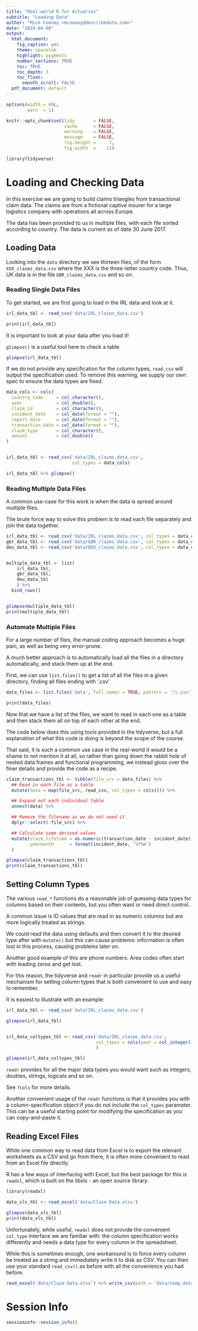 ---
title: "Real-world R for Actuaries"
subtitle: "Loading Data"
author: "Mick Cooney <mcooney@describedata.com>"
date: "2019-04-08"
output:
  html_document:
    fig_caption: yes
    theme: spacelab
    highlight: pygments
    number_sections: TRUE
    toc: TRUE
    toc_depth: 3
    toc_float:
      smooth_scroll: FALSE
  pdf_document: default
---

```{r set_options, echo=FALSE, warnings=FALSE, message=FALSE}
options(width = 80L,
        warn  = 1)

knitr::opts_chunk$set(tidy       = FALSE,
                      cache      = FALSE,
                      warning    = FALSE,
                      message    = FALSE,
                      fig.height =     7,
                      fig.width  =    11)

library(tidyverse)
```


# Loading and Checking Data

In this exercise we are going to build claims triangles from transactional claim
data. The claims are from a fictional captive insurer for a large logistics
company with operations all across Europe.

The data has been provided to us in multiple files, with each file sorted
according to country. The data is current as of date 30 June 2017.

## Loading Data

Looking into the `data` directory we see thirteen files, of the form
`XXX_claims_data.csv` where the XXX is the three-letter country code. Thus, UK
data is in the file `GBR_claims_data.csv` and so on.

### Reading Single Data Files

To get started, we are first going to load in the IRL data and look at it.

```{r load_irl_data, echo=TRUE}
irl_data_tbl <- read_csv('data/IRL_claims_data.csv')

print(irl_data_tbl)
```

It is important to look at your data after you load it!

`glimpse()` is a useful tool here to check a table

```{r glimpse_irl_data, echo=TRUE}
glimpse(irl_data_tbl)
```

If we do not provide any specification for the column types, `read_csv` will
output the specification used. To remove this warning, we supply our own
spec to ensure the data types are fixed.

```{r load_data_with_spec, echo=TRUE}
data_cols <- cols(
  country_code     = col_character(),
  year             = col_double(),
  claim_id         = col_character(),
  incident_date    = col_date(format = ""),
  report_date      = col_date(format = ""),
  transaction_date = col_date(format = ""),
  claim_type       = col_character(),
  amount           = col_double()
)


irl_data_tbl <- read_csv('data/IRL_claims_data.csv',
                         col_types = data_cols)

irl_data_tbl %>% glimpse()
```


### Reading Multiple Data Files

A common use-case for this work is when the data is spread around multiple
files.

The brute force way to solve this problem is to read each file separately and
join the data together.


```{r load_multiple_files, echo=TRUE}
irl_data_tbl <- read_csv('data/IRL_claims_data.csv', col_types = data_cols)
gbr_data_tbl <- read_csv('data/GBR_claims_data.csv', col_types = data_cols)
deu_data_tbl <- read_csv('data/DEU_claims_data.csv', col_types = data_cols)


multiple_data_tbl <- list(
    irl_data_tbl,
    gbr_data_tbl,
    deu_data_tbl
    ) %>%
  bind_rows()


glimpse(multiple_data_tbl)
print(multiple_data_tbl)
```


### Automate Multiple Files

For a large number of files, the manual coding approach becomes a huge pain,
as well as being very error-prone.

A much better approach is to automatically load all the files in a directory
automatically, and stack them up at the end.

First, we can use `list.files()` to get a list of all the files in a given
directory, finding all files ending with '.csv'

```{r check_multiple_data, echo=TRUE}
data_files <- list.files('data', full.names = TRUE, pattern = '\\.csv')

print(data_files)
```


Now that we have a list of the files, we want to read in each one as a table
and then stack them all on top of each other at the end.

The code below does this using tools provided in the tidyverse, but a full
explanation of what this code is doing is beyond the scope of the course.

That said, it is such a common use case in the real-world it would be a shame
to not mention it at all, so rather than going down the rabbit hole of nested
data frames and functional programming, we instead gloss over the finer details
and provide the code as a recipe.



```{r load_files_programmatically, echo=TRUE}
claim_transactions_tbl <- tibble(file_src = data_files) %>%
  ## Read in each file as a table
  mutate(data = map(file_src, read_csv, col_types = cols())) %>%

  ## Expand out each individual table
  unnest(data) %>%

  ## Remove the filename as we do not need it
  dplyr::select(-file_src) %>%

  ## Calculate some derived values
  mutate(claim_lifetime = as.numeric(transaction_date - incident_date),
         yearmonth      = format(incident_date, '%Y%m')
  )

glimpse(claim_transactions_tbl)
print(claim_transactions_tbl)
```



## Setting Column Types

The various `read_*` functions do a reasonable job of guessing data types for
columns based on their contents, but you often want or need direct control.

A common issue is ID values that are read in as numeric columns but are more
logically treated as strings.

We could read the data using defaults and then convert it to the desired type
after with `mutate()` but this can cause problems: information is often lost in
this process, causing problems later on.

Another good example of this are phone numbers. Area codes often start with
leading zeros and get lost.

For this reason, the tidyverse and `readr` in particular provide us a useful
mechanism for setting column types that is both convenient to use and easy to
remember.

It is easiest to illustrate with an example:

```{r show_coltypes_functionality, echo=TRUE}
irl_data_tbl <- read_csv('data/IRL_claims_data.csv')

glimpse(irl_data_tbl)


irl_data_coltypes_tbl <- read_csv('data/IRL_claims_data.csv',
                                  col_types = cols(year = col_integer())
                                  )

glimpse(irl_data_coltypes_tbl)
```

`readr` provides for all the major data types you would want such as integers,
doubles, strings, logicals and so on.

See `?cols` for more details.

Another convenient usage of the `readr` functions is that it provides you with
a column-specification object if you do not include the `col_types` parameter.
This can be a useful starting point for modifying the specification as you can
copy-and-paste it.


## Reading Excel Files

While one common way to read data from Excel is to export the relevant
worksheets as a CSV and go from there, it is often more convenient to read from
an Excel file directly.

R has a few ways of interfacing with Excel, but the best package for this is
`readxl`, which is built on the libxls - an open source library.

```{r read_excel_file, echo=TRUE}
library(readxl)

data_xls_tbl <- read_excel('data/Claim Data.xlsx')

glimpse(data_xls_tbl)
print(data_xls_tbl)
```


Unfortunately, while useful, `readxl` does not provide the convenient
`col_type` interface we are familiar with: the column specification works
differently and needs a data type for every column in the spreadsheet.

While this is sometimes enough, one workaround is to force every column be
treated as a string and immediately write it to disk as CSV. You can then use
your standard `read_csv()` as before with all the convenience you had before.

```{r read_write_excel_file, echo=TRUE}
read_excel('data/Claim Data.xlsx') %>% write_csv(path = 'data/temp_data.csv')
```


# Session Info

```{r show_session_info, echo=TRUE}
sessioninfo::session_info()
```
